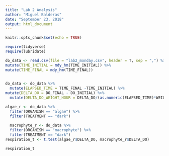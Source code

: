 ```yaml
---
title: "Lab 2 Analysis"
author: "Miguel Balderas"
date: "September 23, 2018"
output: html_document
---
```


```r
knitr::opts_chunk$set(echo = TRUE)
```

```r
require(tidyverse)
require(lubridate)
```

```r
do_data <- read.csv(file = "lab2_monday.csv", header = T, sep = ",") %>%
mutate(TIME_INITIAL = mdy_hm(TIME_INITIAL)) %>%
mutate(TIME_FINAL = mdy_hm(TIME_FINAL))
  
```

```r
do_data <- do_data %>%
  mutate(ELAPSED_TIME = TIME_FINAL -TIME_INITIAL) %>%
mutate(DELTA_DO = DO_FINAL - DO_INITIAL) %>%
  mutate(DELTA_DO_WEIGHT_HOUR = DELTA_DO/(as.numeric(ELAPSED_TIME)*WEIGHT))
```

```r
algae_r <- do_data %>%
  filter(ORGANISM == "algae") %>%
  filter(TREATMENT == "dark")
  
  macrophyte_r <- do_data %>%
  filter(ORGANISM == "macrophyte") %>%
  filter(TREATMENT == "dark")
respiration_t <- t.test(algae_r$DELTA_DO, macrophyte_r$DELTA_DO)

respiration_t
```

